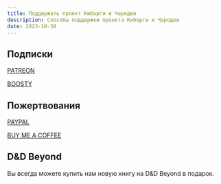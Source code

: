 ```yaml
---
title: Поддержать проект Киборги и Чародеи
description: Способы поддержки проекта Киборги и Чародеи
date: 2023-10-30
---
```


## Подписки

[PATREON](http://patreon.com/palikhov/)

[BOOSTY](https://boosty.to/cyborgsandmages)

## Пожертвования

[PAYPAL](https://www.paypal.com/donate/?hosted_button_id=WNF7TPUX4RTHS)

[BUY ME A COFFEE](https://www.buymeacoffee.com/cyborgsandmages)

## D&D Beyond

Вы всегда можете купить нам новую книгу на D&D Beyond в подарок.
